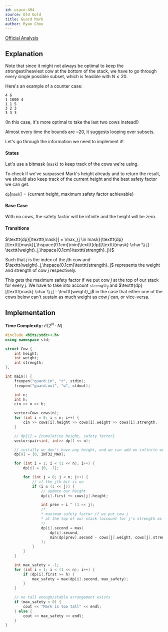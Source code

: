 ```yaml
---
id: usaco-494
source: Old Gold
title: Guard Mark
author: Ryan Chou
---
```

 
[Official Analysis](http://www.usaco.org/current/data/sol_guard_gold.html)

## Explanation

Note that since it might not always be optimal to keep the strongest/heaviest cow at the bottom of the stack, we have to go through every single possible subset, which is feasible with $N \leq 20$.

Here's an example of a counter case:
```
4 6
1 1000 4
1 1 5
3 2 3
3 3 3
```
(In this case, it's more optimal to take the last two cows instead!)

Almost every time the bounds are ~$20$, it suggests looping over subsets.

Let's go through the information we need to implement it!

#### States

Let's use a bitmask ($\texttt{mask}$) to keep track of the cows we're using.

To check if we've surpassed Mark's height already and to return the result, we should also keep track of the current height and the best safety factor we can get.

$\texttt{dp}[\texttt{mask}] =\{$current height, maximum safety factor achievable$\}$

#### Base Case

With no cows, the safety factor will be infinite and the height will be zero.

#### Transitions

$\texttt{dp}[\texttt{mask}] = \max_{j \in mask}(\texttt{dp}[\texttt{mask}],\hspace{0.1cm}\min(\texttt{dp}[\texttt{mask} \char`\\ j] - \texttt{weight}_j,\hspace{0.1cm}\texttt{strength}_j))$

Such that $j$ is the index of the $j$th cow and $\texttt{weight}_j,\hspace{0.1cm}\texttt{strength}_j$ represents the weight and strength of cow $j$ respectively.

This gets the maximum safety factor if we put cow $j$ at the top of our stack for every $j$. We have to take into account $\texttt{strength}_j$ and $\texttt{dp}[\texttt{mask} \char`\\ j] - \texttt{weight}_j$ in the case that either one of the cows below can't sustain as much weight as cow $j$ can, or vice-versa.

## Implementation

**Time Complexity:** $\mathcal{O}(2^N \cdot N)$

<LanguageSection>
<CPPSection>

```cpp
#include <bits/stdc++.h>
using namespace std;

struct Cow {
	int height;
	int weight;
	int strength; 
};

int main() {
	freopen("guard.in", "r", stdin);
	freopen("guard.out", "w", stdout);

	int n;
	int h;
	cin >> n >> h;

	vector<Cow> cows(n);
	for (int i = 0; i < n; i++) {
		cin >> cows[i].height >> cows[i].weight >> cows[i].strength;
	}

	// dp[i] = {cumulative height, safety factor}
	vector<pair<int, int>> dp(1 << n);

	// initally we don't have any height, and we can add on infinite weight
	dp[0] = {0, INT32_MAX};

	for (int i = 1; i < (1 << n); i++) {
		dp[i] = {0, -1};

		for (int j = 0; j < n; j++) {
			// if the jth bit is on
			if (i & (1 << j)) {
				// update our height
				dp[i].first += cows[j].height;

				int prev = i ^ (1 << j);
				/*
				* maximum safety factor if we put cow j
				* at the top of our stack (account for j's strength as well)
				*/
				dp[i].second = max(
					dp[i].second,
					min(dp[prev].second - cows[j].weight, cows[j].strength)
				);
			}
		}
	}

	int max_safety = -1;
	for (int i = 1; i < (1 << n); i++) {
		if (dp[i].first >= h) {
			max_safety = max(dp[i].second, max_safety);
		}
	}

	// no tall enough/stable arrangement exists
	if (max_safety < 0) {
		cout << "Mark is too tall" << endl;
	} else {
		cout << max_safety << endl;
	}
}
```
</CPPSection>
</LanguageSection>
